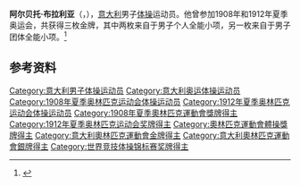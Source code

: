 {{NoteTA|G1=Sports}}
'''阿尔贝托·布拉利亚'''（{{lang-it|Alberto Braglia}}，{{bd|1883年|3月23日|1954年|2月5日}}），[[意大利|意大利]]男子[[体操|体操]]运动员。他曾参加1908年和1912年夏季奥运会，共获得三枚金牌，其中两枚来自于男子个人全能小项，另一枚来自于男子团体全能小项。<ref>{{Cite web|title=Alberto BRAGLIA|url=https://www.olympic.org/alberto-braglia|accessdate=2021-03-21|work=International Olympic Committee|archive-date=2021-04-19|archive-url=https://web.archive.org/web/20210419055737/https://www.olympic.org/alberto-braglia|dead-url=no}}</ref>

== 参考资料 ==
{{reflist}}

{{奧林匹克運動會男子體操個人全能冠軍}}
{{奥林匹克运动会体操比赛男子团体全能冠军|1912}}

{{Authority control}}
{{DEFAULTSORT:Braglia, Alberto}}
[[Category:意大利男子体操运动员|Category:意大利男子体操运动员]]
[[Category:意大利奥运体操运动员|Category:意大利奥运体操运动员]]
[[Category:1908年夏季奥林匹克运动会体操运动员|Category:1908年夏季奥林匹克运动会体操运动员]]
[[Category:1912年夏季奥林匹克运动会体操运动员|Category:1912年夏季奥林匹克运动会体操运动员]]
[[Category:1908年夏季奧林匹克運動會獎牌得主|Category:1908年夏季奧林匹克運動會獎牌得主]]
[[Category:1912年夏季奥林匹克运动会奖牌得主|Category:1912年夏季奥林匹克运动会奖牌得主]]
[[Category:奧林匹克運動會體操獎牌得主|Category:奧林匹克運動會體操獎牌得主]]
[[Category:意大利奧林匹克運動會金牌得主|Category:意大利奧林匹克運動會金牌得主]]
[[Category:意大利奧林匹克運動會銀牌得主|Category:意大利奧林匹克運動會銀牌得主]]
[[Category:世界竞技体操锦标赛奖牌得主|Category:世界竞技体操锦标赛奖牌得主]]